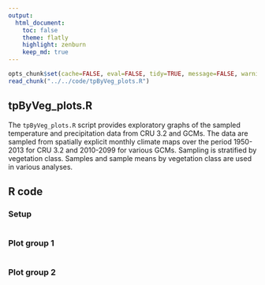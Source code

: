 ```yaml
---
output:
  html_document:
    toc: false
    theme: flatly
    highlight: zenburn
    keep_md: true
---
```


```r
opts_chunk$set(cache=FALSE, eval=FALSE, tidy=TRUE, message=FALSE, warning=FALSE)
read_chunk("../../code/tpByVeg_plots.R")
```

##
##
## tpByVeg_plots.R

The `tpByVeg_plots.R` script provides exploratory graphs of the sampled temperature and precipitation data from CRU 3.2 and GCMs.
The data are sampled from spatially explicit monthly climate maps over the period 1950-2013 for CRU 3.2 and 2010-2099 for various GCMs.
Sampling is stratified by vegetation class. Samples and sample means by vegetation class are used in various analyses.

## R code

### Setup

```r
```

### Plot group 1

```r
```

### Plot group 2

```r
```
